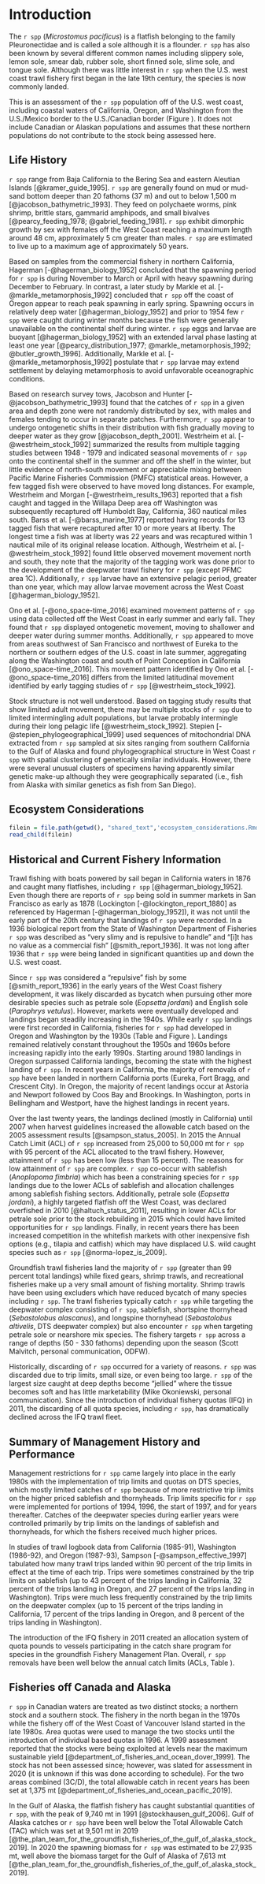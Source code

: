 # Introduction

The `r spp` (_Microstomus pacificus_) is a flatfish belonging to the family Pleuronectidae and is called a sole although it is a flounder.  `r spp` has also been known by several different common names including slippery sole, lemon sole, smear dab, rubber sole, short finned sole, slime sole, and tongue sole.  Although there was little interest in `r spp` when the U.S. west coast trawl fishery first began in the late 19th century, the species is now commonly landed.

This is an assessment of the `r spp` population off of the U.S. west coast, including coastal waters of California, Oregon, and Washington from the U.S./Mexico border to the U.S./Canadian border (Figure \ref{fig:map}).  It does not include Canadian or Alaskan populations and assumes that these northern populations do not contribute to the stock being assessed here.


## Life History

`r spp` range from Baja California to the Bering Sea and eastern Aleutian Islands [@kramer_guide_1995]. `r spp` are generally found on mud or mud-sand bottom deeper than 20 fathoms (37 m) and out to below 1,500 m [@jacobson_bathymetric_1993]. They feed on polychaete worms, pink shrimp, brittle stars, gammarid amphipods, and small bivalves [@pearcy_feeding_1978; @gabriel_feeding_1981].  `r spp` exhibit dimorphic growth by sex with females off the West Coast reaching a maximum length around 48 cm, approximately 5 cm greater than males. `r spp` are estimated to live up to a maximum age of approximately 50 years.

Based on samples from the commercial fishery in northern California, Hagerman [-@hagerman_biology_1952] concluded that the spawning period for `r spp` is during November to March or April with heavy spawning during December to February.  In contrast, a later study by Markle et al. [-@markle_metamorphosis_1992] concluded that `r spp` off the coast of Oregon appear to reach peak spawning in early spring. Spawning occurs in relatively deep water [@hagerman_biology_1952] and prior to 1954 few `r spp` were caught during winter months because the fish were generally unavailable on the continental shelf during winter.  `r spp` eggs and larvae are buoyant [@hagerman_biology_1952] with an extended larval phase lasting at least one year [@pearcy_distribution_1977; @markle_metamorphosis_1992; @butler_growth_1996].  Additionally, Markle et al. [-@markle_metamorphosis_1992] postulate that `r spp` larvae may extend settlement by delaying metamorphosis to avoid unfavorable oceanographic conditions.  

Based on research survey tows, Jacobson and Hunter [-@jacobson_bathymetric_1993] found that the catches of `r spp` in a given area and depth zone were not randomly distributed by sex, with males and females tending to occur in separate patches. Furthermore, `r spp` appear to undergo ontogenetic shifts in their distribution with fish gradually moving to deeper water as they grow [@jacobson_depth_2001].  Westrheim et al. [-@westrheim_stock_1992] summarized the results from multiple tagging studies between 1948 - 1979 and indicated seasonal movements of `r spp` onto the continental shelf in the summer and off the shelf in the winter, but little evidence of north-south movement or appreciable mixing between Pacific Marine Fisheries Commission (PMFC) statistical areas. However, a few tagged fish were observed to have moved long distances. For example, Westrheim and Morgan [-@westrheim_results_1963] reported that a fish caught and tagged in the Willapa Deep area off Washington was subsequently recaptured off Humboldt Bay, California, 360 nautical miles south.  Barss et al. [-@barss_marine_1977] reported having records for 13 tagged fish that were recaptured after 10 or more years at liberty. The longest time a fish was at liberty was 22 years and was recaptured within 1 nautical mile of its original release location. Although, Westrheim et al. [-@westrheim_stock_1992] found little observed movement movement north and south, they note that the majority of the tagging work was done prior to the development of the deepwater trawl fishery for `r spp` (except PFMC area 1C).  Additionally, `r spp` larvae have an extensive pelagic period, greater than one year, which may allow larvae movement across the West Coast [@hagerman_biology_1952].

Ono et al. [-@ono_space-time_2016] examined movement patterns of `r spp` using \gls{s-wcgbt} data collected off the West Coast in early summer and early fall. They found that `r spp` displayed ontogenetic movement, moving to shallower and deeper water during summer months. Additionally, `r spp` appeared to move from areas southwest of San Francisco and northwest of Eureka to the northern or southern edges of the U.S. coast in late summer, aggregating along the Washington coast and south of Point Conception in California [@ono_space-time_2016]. This movement pattern identified by Ono et al. [-@ono_space-time_2016] differs from the limited latitudinal movement identified by early tagging studies of `r spp` [@westrheim_stock_1992].

Stock structure is not well understood. Based on tagging study results that show limited adult movement, there may be multiple stocks of `r spp` due to limited intermingling adult populations, but larvae probably intermingle during their long pelagic life [@westrheim_stock_1992].  Stepien [-@stepien_phylogeographical_1999] used sequences of mitochondrial DNA extracted from `r spp` sampled at six sites ranging from southern California to the Gulf of Alaska and found phylogeographical structure in West Coast `r spp` with spatial clustering of genetically similar individuals. However, there were several unusual clusters of specimens having apparently similar genetic make-up although they were geographically separated (i.e., fish from Alaska with similar genetics as fish from San Diego). 

## Ecosystem Considerations

```r
filein = file.path(getwd(), "shared_text",'ecosystem_considerations.Rmd')
read_child(filein)
```  

## Historical and Current Fishery Information

Trawl fishing with boats powered by sail began in California waters in 1876 and caught many flatfishes, including `r spp` [@hagerman_biology_1952]. Even though there are reports of `r spp` being sold in summer markets in San Francisco as early as 1878 (Lockington [-@lockington_report_1880] as referenced by Hagerman [-@hagerman_biology_1952]), it was not until the early part of the 20th century that landings of `r spp` were recorded.  In a 1936 biological report from the State of Washington Department of Fisheries `r spp` was described as "very slimy and is repulsive to handle" and "[i]t has no value as a commercial fish" [@smith_report_1936]. It was not long after 1936 that `r spp` were being landed in significant quantities up and down the U.S. west coast.  

Since `r spp` was considered a "repulsive" fish by some [@smith_report_1936] in the early years of the West Coast fishery development, it was likely discarded as bycatch when pursuing other more desirable species such as petrale sole (_Eopsetta jordani_) and English sole (_Parophrys vetulus_). However, markets were eventually developed and landings began steadily increasing in the 1940s. While early `r spp` landings were first recorded in California, fisheries for `r spp` had developed in Oregon and Washington by the 1930s  (Table \ref{tab:allcatches} and Figure \ref{fig:catch}). Landings remained relatively constant throughout the 1950s and 1960s before increasing rapidly into the early 1990s.  Starting around 1980 landings in Oregon surpassed California landings, becoming the state with the highest landing of `r spp`. In recent years in California, the majority of removals of `r spp` have been landed in northern California ports (Eureka, Fort Bragg, and Crescent City). In Oregon, the majority of recent landings occur at Astoria and Newport followed by Coos Bay and Brookings. In Washington, ports in Bellingham and Westport, have the highest landings in recent years.

Over the last twenty years, the landings declined (mostly in California) until 2007 when harvest guidelines increased the allowable catch based on the 2005 assessment results [@sampson_status_2005]. In 2015 the  Annual Catch Limit (ACL) of `r spp` increased from 25,000 to 50,000 mt for `r spp` with 95 percent of the ACL allocated to the trawl fishery. However, attainment of `r spp` has been low (less than 15 percent). The reasons for low attainment of `r spp` are complex. `r spp` co-occur with sablefish (_Anoplopoma fimbria_) which has been a constraining species for `r spp` landings due to the lower ACLs of sablefish and allocation challenges among sablefish fishing sectors. Additionally, petrale sole (_Eopsetta jordani_), a highly targeted flatfish off the West Coast, was declared overfished in 2010 [@haltuch_status_2011], resulting in lower ACLs for petrale sole prior to the stock rebuilding in 2015 which could have limited opportunities for `r spp` landings. Finally, in recent years there has been increased competition in the whitefish markets with other inexpensive fish options (e.g., tilapia and catfish) which may have displaced U.S. wild caught species such as `r spp` [@norma-lopez_is_2009]. 

Groundfish trawl fisheries land the majority of `r spp` (greater than 99 percent total landings) while fixed gears, shrimp trawls, and recreational fisheries make up a very small amount of fishing mortality. Shrimp trawls have been using excluders which have reduced bycatch of many species including `r spp`. The trawl fisheries typically catch `r spp` while targeting the deepwater complex consisting of `r spp`, sablefish, shortspine thornyhead (_Sebastolobus alascanus_), and longspine thornyhead (_Sebastolobus altivelis_, DTS deepwater complex) but also encounter `r spp` when targeting petrale sole or nearshore mix species. The fishery targets `r spp` across a range of depths (50 - 330 fathoms) depending upon the season (Scott Malvitch, personal communication, ODFW).  

Historically, discarding of `r spp` occurred for a variety of reasons. `r spp` was discarded due to trip limits, small size, or even being too large. `r spp` of the largest size caught at deep depths  become "jellied" where the tissue becomes soft and has little marketability (Mike Okoniewski, personal communication). Since the introduction of individual fishery quotas (IFQ) in 2011, the discarding of all quota species, including `r spp`, has dramatically declined across the IFQ trawl fleet.  

## Summary of Management History and Performance

Management restrictions for `r spp` came largely into place in the early 1980s with the implementation of trip limits and quotas on DTS species, which mostly limited catches of `r spp` because of more restrictive trip limits on the higher priced sablefish and thornyheads. Trip limits specific for `r spp` were implemented for portions of 1994, 1996, the start of 1997, and for years thereafter. Catches of the deepwater species during earlier years were controlled primarily by trip limits on the landings of sablefish and thornyheads, for which the fishers received much higher prices. 

In studies of trawl logbook data from California (1985-91), Washington (1986-92), and Oregon (1987-93), Sampson [-@sampson_effective_1997] tabulated how many trawl trips landed within 90 percent of the trip limits in effect at the time of each trip. Trips were sometimes constrained by the trip limits on sablefish (up to 43 percent of the trips landing in California, 32 percent of the trips landing in Oregon, and 27 percent of the trips landing in Washington). Trips were much less frequently constrained by the trip limits on the deepwater complex (up to 15 percent of the trips landing in California, 17 percent of the trips landing in Oregon, and 8 percent of the trips landing in Washington).

The introduction of the IFQ fishery in 2011 created an allocation system of quota pounds to vessels participating in the catch share program for species in the groundfish Fishery Management Plan. Overall, `r spp` removals have been well below the annual catch limits (ACLs, Table \ref{tab:ofl}).

## Fisheries off Canada and Alaska

`r spp` in Canadian waters are treated as two distinct stocks; a northern stock and a southern stock.  The fishery in the north began in the 1970s while the fishery off of the West Coast of Vancouver Island started in the late 1980s. Area quotas were used to manage the two stocks until the introduction of individual based quotas in 1996. A 1999 assessment reported that the stocks were being exploited at levels near the maximum sustainable yield [@department_of_fisheries_and_ocean_dover_1999]. The stock has not been assessed since; however, was slated for assessment in 2020 (it is unknown if this was done according to schedule). For the two areas combined (3C/D), the total allowable catch in recent years has been set at 1,375 mt [@department_of_fisheries_and_ocean_pacific_2019].

In the Gulf of Alaska, the flatfish fishery has caught substantial quantities of `r spp`, with the peak of 9,740 mt in 1991 [@stockhausen_gulf_2006]. Gulf of Alaska catches or `r spp` have been well below the Total Allowable Catch (TAC) which was set at 9,501 mt in 2019 [@the_plan_team_for_the_groundfish_fisheries_of_the_gulf_of_alaska_stock_2019]. In 2020 the spawning biomass for `r spp` was estimated to be 27,935 mt, well above the biomass target for the Gulf of Alaska of 7,613 mt [@the_plan_team_for_the_groundfish_fisheries_of_the_gulf_of_alaska_stock_2019].  



